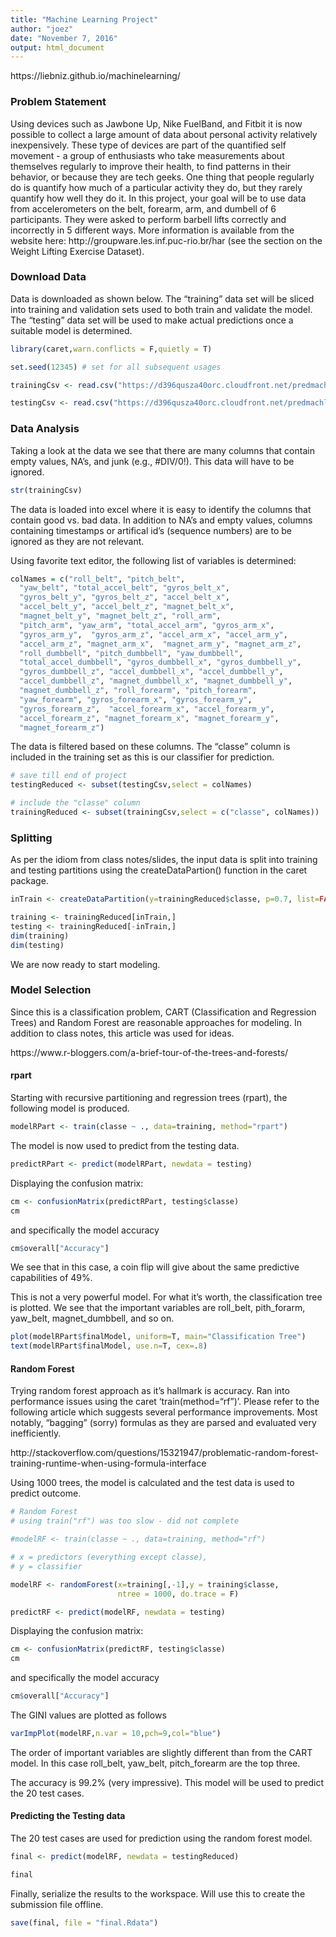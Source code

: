 ```yaml
---
title: "Machine Learning Project"
author: "joez"
date: "November 7, 2016"
output: html_document
---
```



https://liebniz.github.io/machinelearning/

### Problem Statement

Using devices such as Jawbone Up, Nike FuelBand, and Fitbit it is now possible to collect a large amount of data about personal activity relatively inexpensively. These type of devices are part of the quantified self movement - a group of enthusiasts who take measurements about themselves regularly to improve their health, to find patterns in their behavior, or because they are tech geeks. One thing that people regularly do is quantify how much of a particular activity they do, but they rarely quantify how well they do it. In this project, your goal will be to use data from accelerometers on the belt, forearm, arm, and dumbell of 6 participants. They were asked to perform barbell lifts correctly and incorrectly in 5 different ways. More information is available from the website here: http://groupware.les.inf.puc-rio.br/har (see the section on the Weight Lifting Exercise Dataset). 

### Download Data

Data is downloaded as shown below. The "training" data set will be sliced into training and validation sets used to both train and validate the model. The "testing" data set will be used to make actual predictions once a suitable model is determined.

```r

library(caret,warn.conflicts = F,quietly = T)

set.seed(12345) # set for all subsequent usages

trainingCsv <- read.csv("https://d396qusza40orc.cloudfront.net/predmachlearn/pml-training.csv")

testingCsv <- read.csv("https://d396qusza40orc.cloudfront.net/predmachlearn/pml-testing.csv")


```

### Data Analysis

Taking a look at the data we see that there are many columns that contain empty values, NA's, and junk (e.g., #DIV/0!). This data will have to be ignored.


```r
str(trainingCsv)
```
The data is loaded into excel where it is easy to identify the columns that contain good vs. bad data. In addition to NA's and empty values, columns containing timestamps or artifical id's (sequence numbers) are to be ignored as they are not relevant.

Using favorite text editor, the following list of variables is determined:

```r

colNames = c("roll_belt", "pitch_belt", 
  "yaw_belt", "total_accel_belt", "gyros_belt_x", 
  "gyros_belt_y", "gyros_belt_z", "accel_belt_x",
  "accel_belt_y", "accel_belt_z", "magnet_belt_x", 
  "magnet_belt_y", "magnet_belt_z", "roll_arm", 
  "pitch_arm", "yaw_arm", "total_accel_arm", "gyros_arm_x",
  "gyros_arm_y",  "gyros_arm_z", "accel_arm_x", "accel_arm_y",
  "accel_arm_z", "magnet_arm_x",  "magnet_arm_y", "magnet_arm_z",
  "roll_dumbbell", "pitch_dumbbell", "yaw_dumbbell",
  "total_accel_dumbbell", "gyros_dumbbell_x", "gyros_dumbbell_y",
  "gyros_dumbbell_z", "accel_dumbbell_x", "accel_dumbbell_y",
  "accel_dumbbell_z", "magnet_dumbbell_x", "magnet_dumbbell_y",
  "magnet_dumbbell_z", "roll_forearm", "pitch_forearm",
  "yaw_forearm", "gyros_forearm_x", "gyros_forearm_y",
  "gyros_forearm_z",  "accel_forearm_x", "accel_forearm_y",
  "accel_forearm_z", "magnet_forearm_x", "magnet_forearm_y",
  "magnet_forearm_z") 
```


The data is filtered based on these columns. The "classe" column is included in the training set as this is our classifier for prediction.

```r
# save till end of project
testingReduced <- subset(testingCsv,select = colNames)

# include the "classe" column
trainingReduced <- subset(trainingCsv,select = c("classe", colNames))
```


### Splitting

As per the idiom from class notes/slides, the input data is split into training and testing partitions using the createDataPartion() function in the caret package.

```r

inTrain <- createDataPartition(y=trainingReduced$classe, p=0.7, list=FALSE)

training <- trainingReduced[inTrain,]
testing <- trainingReduced[-inTrain,]
dim(training)
dim(testing)

```

We are now ready to start modeling.

### Model Selection

Since this is a classification problem, CART (Classification and Regression Trees) and Random Forest are reasonable approaches for modeling. In addition to class notes, this article was used for ideas. 

https://www.r-bloggers.com/a-brief-tour-of-the-trees-and-forests/


#### rpart

Starting with recursive partitioning and regression trees (rpart), the following model is produced.  


```r

modelRPart <- train(classe ~ ., data=training, method="rpart")
```

The model is now used to predict from the testing data.

```r
predictRPart <- predict(modelRPart, newdata = testing)

```

Displaying the confusion matrix:

```r
cm <- confusionMatrix(predictRPart, testing$classe)
cm
```

and specifically the model accuracy

```r
cm$overall["Accuracy"]
```

We see that in this case, a coin flip will give about the same predictive capabilities of 49%.

This is not a very powerful model. For what it's worth, the classification tree is plotted. We see that the important variables are roll_belt, pith_forarm, yaw_belt, magnet_dumbbell, and so on.

```r
plot(modelRPart$finalModel, uniform=T, main="Classification Tree")
text(modelRPart$finalModel, use.n=T, cex=.8)
```

#### Random Forest

Trying random forest approach as it's hallmark is accuracy. Ran into performance issues using the caret 'train(method="rf")'. Please refer to the following article which suggests several performance improvements. Most notably, "bagging" (sorry) formulas as they are parsed and evaluated very inefficiently.

http://stackoverflow.com/questions/15321947/problematic-random-forest-training-runtime-when-using-formula-interface

Using 1000 trees, the model is calculated and the test data is used to predict outcome.

```r

# Random Forest
# using train("rf") was too slow - did not complete

#modelRF <- train(classe ~ ., data=training, method="rf")

# x = predictors (everything except classe), 
# y = classifier

modelRF <- randomForest(x=training[,-1],y = training$classe, 
                        ntree = 1000, do.trace = F)

predictRF <- predict(modelRF, newdata = testing)

```

Displaying the confusion matrix:

```r
cm <- confusionMatrix(predictRF, testing$classe)
cm
```

and specifically the model accuracy

```r
cm$overall["Accuracy"]
```

The GINI values are plotted as follows

```r

varImpPlot(modelRF,n.var = 10,pch=9,col="blue")

```

The order of important variables are slightly different than from the CART model. In this case roll_belt, yaw_belt, pitch_forearm are the top three.

The accuracy is 99.2% (very impressive). This model will be used to predict the 20 test cases.

#### Predicting the Testing data
The 20 test cases are used for prediction using the random forest model.

```r
final <- predict(modelRF, newdata = testingReduced)

final

```

Finally, serialize the results to the workspace. Will use this to create the submission file offline.

```r
save(final, file = "final.Rdata")
```


